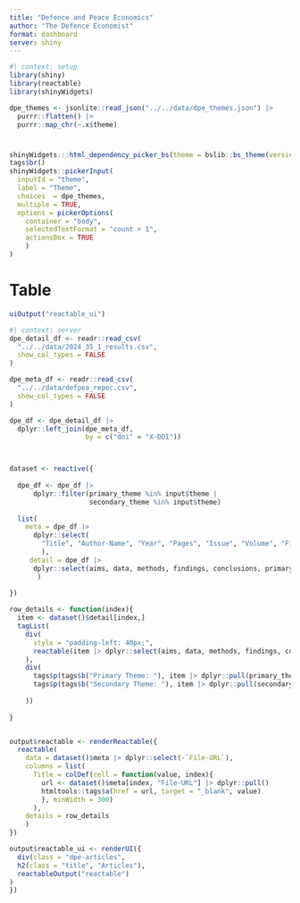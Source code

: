 ```yaml
---
title: "Defence and Peace Economics"
author: "The Defence Economist"
format: dashboard
server: shiny
---
```


```r
#| context: setup
library(shiny)
library(reactable)
library(shinyWidgets)

```

```r
dpe_themes <- jsonlite::read_json("../../data/dpe_themes.json") |>
  purrr::flatten() |>
  purrr::map_chr(~.x$theme)

```

# {.sidebar}

```r
shinyWidgets:::html_dependency_picker_bs(theme = bslib::bs_theme(version = 5))
tags$br()
shinyWidgets::pickerInput(
  inputId = "theme",
  label = "Theme",
  choices  = dpe_themes,
  multiple = TRUE,
  options = pickerOptions(
    container = "body", 
    selectedTextFormat = "count > 1",
    actionsBox = TRUE
    )
)

```

# Table

```r
uiOutput("reactable_ui")
```


```r
#| context: server
dpe_detail_df <- readr::read_csv(
  "../../data/2024_35_1_results.csv",
  show_col_types = FALSE
)

dpe_meta_df <- readr::read_csv(
  "../../data/defpea_repec.csv",
  show_col_types = FALSE
)

dpe_df <- dpe_detail_df |>
  dplyr::left_join(dpe_meta_df, 
                   by = c("doi" = "X-DOI"))



dataset <- reactive({
  
  dpe_df <- dpe_df |>
      dplyr::filter(primary_theme %in% input$theme |
                    secondary_theme %in% input$theme)
  
  list(
    meta = dpe_df |>
      dplyr::select(
        "Title", "Author-Name", "Year", "Pages", "Issue", "Volume", "File-URL"
        ),
     detail = dpe_df |>
      dplyr::select(aims, data, methods, findings, conclusions, primary_theme, secondary_theme)
       )
 
})

row_details <- function(index){
  item <- dataset()$detail[index,]
  tagList(
    div(
      style = "padding-left: 40px;",
      reactable(item |> dplyr::select(aims, data, methods, findings, conclusions))
    ),
    div(
      tags$p(tags$b("Primary Theme: "), item |> dplyr::pull(primary_theme)),
      tags$p(tags$b("Secondary Theme: "), item |> dplyr::pull(secondary_theme))
      
    ))
  
}


output$reactable <- renderReactable({
  reactable(
    data = dataset()$meta |> dplyr::select(-`File-URL`), 
    columns = list(
      Title = colDef(cell = function(value, index){
        url <- dataset()$meta[index, "File-URL"] |> dplyr::pull()
        htmltools::tags$a(href = url, target = "_blank", value)
        }, minWidth = 300)
      ),
    details = row_details
    )
})

output$reactable_ui <- renderUI({
  div(class = "dpe-articles",
  h2(class = "title", "Articles"),
  reactableOutput("reactable")
)
})

```